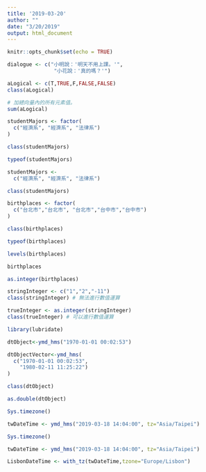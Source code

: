 ```yaml
---
title: '2019-03-20'
author: ""
date: "3/20/2019"
output: html_document
---
```


```r
knitr::opts_chunk$set(echo = TRUE)
```


```r
dialogue <- c("小明說：'明天不用上課。'",
               "小花說：'真的嗎？'")
```


```r
aLogical <- c(T,TRUE,F,FALSE,FALSE)
class(aLogical)
```


```r
# 加總向量內的所有元素值。
sum(aLogical)
```

```r
studentMajors <- factor(
  c("經濟系", "經濟系", "法律系")
)
```

```r
class(studentMajors)
```

```r
typeof(studentMajors)
```

```r
studentMajors <- 
  c("經濟系", "經濟系", "法律系")

```

```r
class(studentMajors)
```

```r
birthplaces <- factor(
  c("台北市","台北市", "台北市","台中市","台中市")
)
```

```r
class(birthplaces)
```

```r
typeof(birthplaces)
```

```r
levels(birthplaces)
```

```r
birthplaces
```


```r
as.integer(birthplaces)
```


```r
stringInteger <- c("1","2","-11")
class(stringInteger) # 無法進行數值運算
```

```r
trueInteger <- as.integer(stringInteger)
class(trueInteger) # 可以進行數值運算
```

```r
library(lubridate)
```

```r
dtObject<-ymd_hms("1970-01-01 00:02:53") 
```


```r
dtObjectVector<-ymd_hms(
  c("1970-01-01 00:02:53",
    "1980-02-11 11:25:22")
)
```


```r
class(dtObject)
```


```r
as.double(dtObject)
```

```r
Sys.timezone()
```

```r
twDateTime <- ymd_hms("2019-03-18 14:04:00", tz="Asia/Taipei")
```

```r
Sys.timezone()
```

```r
twDateTime <- ymd_hms("2019-03-18 14:04:00", tz="Asia/Taipei")
```


```r
LisbonDateTime <- with_tz(twDateTime,tzone="Europe/Lisbon")
```

